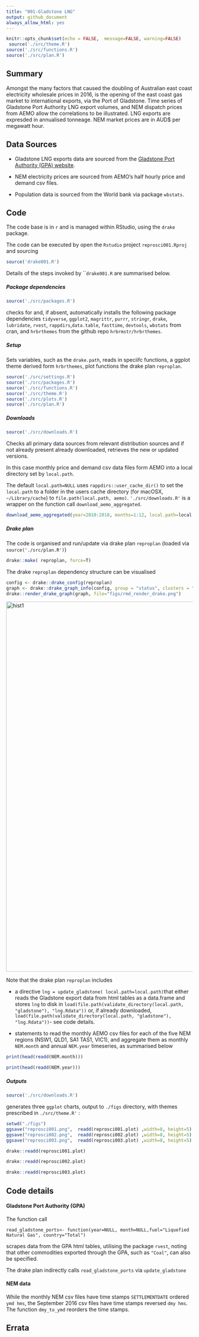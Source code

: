 ```yaml
---
title: "001-Gladstone LNG"
output: github_document
always_allow_html: yes
---
```


```r
knitr::opts_chunk$set(echo = FALSE,  message=FALSE, warning=FALSE)
 source('./src/theme.R')
source('./src/functions.R')
source('./src/plan.R')

```

## Summary

Amongst the many factors that caused the doubling of Australian east coast electricity wholesale prices in 2016, is the opening of the east coast gas market to international exports, via the Port of Gladstone. 
Time series of Gladstone Port Authority LNG export volumes, and NEM  dispatch prices from AEMO allow  the correlations to be illustrated.
LNG exports are expresded in annualised tonneage. NEM market prices are in AUD$ per megawatt hour.


## Data Sources

* Gladstone LNG exports data are sourced from the [Gladstone Port Authority (GPA)  website](http://content1.gpcl.com.au/viewcontent/CargoComparisonsSelection/CargoComparisonsSelection.aspx). 

* NEM electricity prices are sourced from AEMO's half hourly price and demand csv files.

* Population data is sourced from the World bank via package ```wbstats```.

## Code

The code base is in ```r``` and is managed  within RStudio, using   the ```drake``` package.

The code can be executed by open the ```Rstudio``` project  ```reprosci001.Rproj```
and sourcing 

```r
source('drake001.R')
```
Details of the steps invoked by ```drake001.R` are summarised below.

##### Package dependencies

```r
source('./src/packages.R')
``` 
checks for and, if absent, automatically installs  the following package dependencies 
```tidyverse```, ```ggplot2```, ```magrittr```, ```purrr```, ```stringr```, ```drake```, ```lubridate```, ```rvest```, ```rappdirs```,```data.table```, ```fasttime```, ```devtools```, ```wbstats``` 
 from cran, and ```hrbrthemes``` from the github repo ```hrbrmstr/hrbrthemes```.


##### Setup

Sets variables, such as the ```drake.path```, reads in speciifc functions, a ggplot theme derived form ```hrbrthemes```, plot functions the drake plan ```reproplan```.

```r
source('./src/settings.R')
source('./src/packages.R')
source('./src/functions.R')
source('./src/theme.R')
source('./src/plots.R')
source('./src/plan.R')
``` 

##### Downloads
 
```r
source('./src/downloads.R')
``` 

Checks all primary data sources from relevant distribution sources and if not already present already downloaded, retrieves the new or updated versions. 

In this case monthly price and demand csv data files form AEMO  into a local directory set by 
``` local.path```.

The default ``` local.path=NULL``` uses ```rappdirs::user_cache_dir()``` to set the ```local.path``` to a folder in the users cache directory (for macOSX, ```~/Library/cache```) to ```file.path(local.path, aemo)```.  ```'./src/downloads.R'```  is a wrapper on the function call ```download_aemo_aggregated```.

```r
download_aemo_aggregated(year=2010:2018, months=1:12, local.path=local.path)
```



##### Drake plan

The code is organised and run/update via drake plan ```reproplan``` (loaded via ```source('./src/plan.R')```)

```r
drake::make( reproplan, force=T)
```

The drake ```reproplan``` dependency structure can be visualised 
```r
config <- drake::drake_config(reproplan)
graph <- drake::drake_graph_info(config, group = "status", clusters = "imported")
drake::render_drake_graph(graph, file="figs/rmd_render_drake.png")
```

<img src="./figs/rmd_render_drake.png" alt="hist1" align="center" style = "border: none; float: center;" width = "1000px">


Note that the drake plan ```reproplan``` includes 

*  a directive ```lng = update_gladstone( local.path=local.path)```that either reads the Gladstone export data from html tables as a data.frame and stores ```lng``` to disk in   ```load(file.path(validate_directory(local.path, "gladstone"), "lng.Rdata"))``` or, if already downloaded, ```load(file.path(validate_directory(local.path, "gladstone"), "lng.Rdata"))```- see code details.


* statements to read the monthly AEMO csv files for each of the five NEM regions (NSW1, QLD1, SA1 TAS1, VIC1), and aggregate them as monthly ```NEM.month``` and annual ```NEM.year``` timeseries, as summarised below

```r
print(head(readd(NEM.month)))
```

```r
print(head(readd(NEM.year)))
```




##### Outputs

```r
source('./src/downloads.R')
``` 

generates three ```ggplot``` charts, output to ```./figs``` directory, with themes  prescribed in ```./src/theme.R'``` :

```r
setwd("./figs")
ggsave("reprosci001.png",  readd(reprosci001.plot) ,width=8, height=5) 
ggsave("reprosci002.png",  readd(reprosci002.plot) ,width=8, height=5) 
ggsave("reprosci003.png",  readd(reprosci003.plot) ,width=8, height=5) 
```


```r
drake::readd(reprosci001.plot)
```


```r
drake::readd(reprosci002.plot)
```

```r
drake::readd(reprosci003.plot)
```

## Code details

#### Gladstone Port Authority (GPA)

The function call

``` read_gladstone_ports<- function(year=NULL, month=NULL,fuel="Liquefied Natural Gas", country="Total")```

scrapes data from the GPA html tables, utilising the package ```rvest```, noting that other commodities exported through the GPA, such as ```"Coal"```, can also be specified.

The drake plan indirectly calls ```read_gladstone_ports```  via ```update_gladstone```

#### NEM data

While the monthly NEM csv files have time stamps ```SETTLEMENTDATE``` ordered ```ymd hms```, the September 2016 csv files have time stamps reversed `dmy hms`. The function ```dmy_to_ymd``` reorders the time stamps.


## Errata
